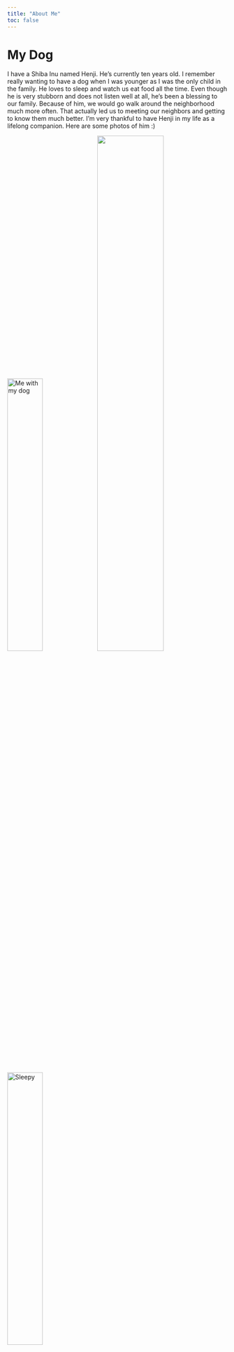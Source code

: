 ```yaml
---
title: "About Me"
toc: false
---
```


# My Dog

I have a Shiba Inu named Henji. He's currently ten years old. I remember really wanting to have a dog when I was younger as I was the only child in the family. He loves to sleep and watch us eat food all the time. Even though he is very stubborn and does not listen well at all, he's been a blessing to our family. Because of him, we would go walk around the neighborhood much more often. That actually led us to meeting our neighbors and getting to know them much better. I'm very thankful to have Henji in my life as a lifelong companion. Here are some photos of him :)

![Me with my dog](media/dog1.jpeg){width="40%" align="left"} ![](media/dog2.jpeg){width="55%" align="center"} ![Sleepy](media/dog3.jpeg){width="40%" align="right"}

# Taiwan

My family is from Taiwan, so we try to go back at least once a year. The vast majority of my relatives still live in Taiwan, and it's always great to reconnect with them once a year. I love the vibes of the cities, the pubic transport, the culture, and the food in Taiwan. The feel is just different from the US and unique in its own good way. It's definitely the home away from home for me. The family and food are definitely the things that I miss the most when I come back home. I would recommend visiting in the winter though, as the summer can be very hot and humid.

![](media/taiwan1.jpeg){width="40%"} ![](media/taiwan2.jpeg){width="50%"} ![](media/taiwan3.jpeg){width="50%"}

# My Hometown

My hometown is in Tustin, a suburb in Orange County. It borders Irvine, Santa Ana, and Orange. I have lived here for most of my life. It's a safe city with an old town district that's pretty unique. The weather is good year round and it's not too far from LA either. The city has a good variety of food, from asian, american, and mexican cuisine. There's a lot of parks and greenery in the city. I attached a map of food spots to check out in Tustin if you ever find yourself down there.

```r
library(leaflet)
restaurants <- data.frame(
  name = c("Tanakaya Japanese Soba", "Barolo Cafe", "Ding Tea", "Seven Grams"),
  lat = c(33.7388, 33.7410, 33.7351, 33.7476),
  lng = c(-117.8249, -117.8208, -117.8124, -117.8109)
)
leaflet(restaurants) |>
  addTiles() |>
  setView(lng = -117.8265, lat = 33.7455, zoom = 14) |>
 addMarkers(~lng, ~lat, popup = ~name)

```
